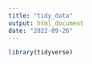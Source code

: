 ```yaml
---
title: "tidy_data"
output: html_document
date: "2022-09-26"
---
```

```r
library(tidyverse)
```


